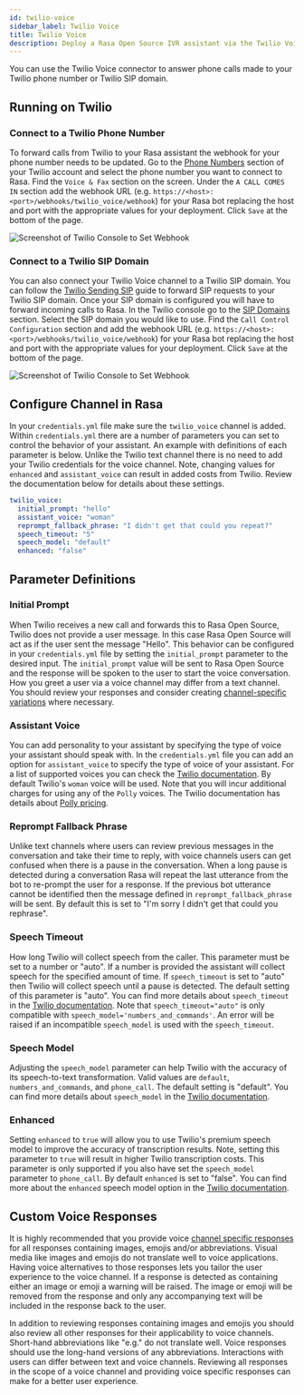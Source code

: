 ```yaml
---
id: twilio-voice
sidebar_label: Twilio Voice
title: Twilio Voice
description: Deploy a Rasa Open Source IVR assistant via the Twilio Voice connector
---
```


You can use the Twilio Voice connector to answer phone calls made to your Twilio phone number or Twilio SIP domain.

## Running on Twilio

### Connect to a Twilio Phone Number

To forward calls from Twilio to your Rasa assistant the webhook for your phone number needs to be updated. Go to the [Phone
Numbers](https://www.twilio.com/console/phone-numbers/incoming) section of your Twilio account and select the phone
number you want to connect to Rasa. Find the `Voice & Fax` section on the screen. Under the `A CALL COMES IN` section
add the webhook URL (e.g. `https://<host>:<port>/webhooks/twilio_voice/webhook`) for your Rasa bot replacing the host
and port with the appropriate values for your deployment. Click `Save` at the bottom of the page.

<Image img={twilioWebhook} caption="Set Twilio Webhook" alt="Screenshot of Twilio Console to Set Webhook" max-width="500px"/>

### Connect to a Twilio SIP Domain

You can also connect your Twilio Voice channel to a Twilio SIP domain. You can follow the
[Twilio Sending SIP](https://www.twilio.com/docs/voice/api/sending-sip) guide to forward SIP requests to your Twilio SIP
domain. Once your SIP domain is configured you will have to forward incoming calls to Rasa. In the Twilio console go to
the [SIP Domains](https://console.twilio.com/develop/voice/manage/sip-domains?frameUrl=/console/voice/sip/endpoints)
section. Select the SIP domain you would like to use. Find the `Call Control Configuration` section and add the
webhook URL (e.g. `https://<host>:<port>/webhooks/twilio_voice/webhook`) for your Rasa bot replacing the host and port
with the appropriate values for your deployment. Click `Save` at the bottom of the page.

<Image img={twilioSipWebhook} caption="Set Twilio SIP Domain Webhook" alt="Screenshot of Twilio Console to Set Webhook" max-width="500px"/>

## Configure Channel in Rasa

In your `credentials.yml` file make sure the `twilio_voice` channel is added. Within `credentials.yml` there are a
number of parameters you can set to control the behavior of your assistant. An example with definitions of each
parameter is below. Unlike the Twilio text channel there is no need to add your Twilio
credentials for the voice channel. Note, changing values for `enhanced` and `assistant_voice` can result in added costs
from Twilio. Review the documentation below for details about these settings.

```yaml title="credentials.yml"
twilio_voice:
  initial_prompt: "hello"
  assistant_voice: "woman"
  reprompt_fallback_phrase: "I didn't get that could you repeat?"
  speech_timeout: "5"
  speech_model: "default"
  enhanced: "false"
```

## Parameter Definitions

### Initial Prompt

When Twilio receives a new call and forwards this to Rasa Open Source, Twilio does not provide a user message. In this
 case Rasa Open Source will act as if the user sent the message "Hello". This behavior can be configured in your
 `credentials.yml` file by setting the `initial_prompt` parameter to the desired input. The `initial_prompt` value will
 be sent to Rasa Open Source and the response will be spoken to the user to start the voice conversation. How you greet
 a user via a voice channel may differ from a text channel. You should review your responses and consider creating
 [channel-specific variations](../responses.mdx#channel-specific-response-variations) where
 necessary.

### Assistant Voice

You can add personality to your assistant by specifying the type of voice your assistant should speak with. In the
`credentials.yml` file you can add an option for `assistant_voice` to specify the type of voice of your assistant. For a
list of supported voices you can check the [Twilio documentation](https://www.twilio.com/docs/voice/twiml/say#voice). By
default Twilio's `woman` voice will be used. Note that you will incur additional charges for using any of the `Polly`
voices. The Twilio documentation has details about
[Polly pricing](https://www.twilio.com/docs/voice/twiml/say/text-speech#pricing).

### Reprompt Fallback Phrase

Unlike text channels where users can review previous messages in the conversation and take their time to
reply, with voice channels users can get confused when there is a pause in the conversation. When a long pause is
detected during a conversation Rasa will repeat the last utterance from the bot to re-prompt the user for a response. If
the previous bot utterance cannot be identified then the message defined in `reprompt_fallback_phrase` will be sent. By
default this is set to "I'm sorry I didn't get that could you rephrase".

### Speech Timeout

How long Twilio will collect speech from the caller. This parameter must be set to a number or "auto". If a number is
provided the assistant will collect speech for the specified amount of time. If `speech_timeout` is set to "auto" then
Twilio will collect speech until a pause is detected. The default setting of this parameter is "auto". You can find more
details about `speech_timeout` in the
[Twilio documentation](https://www.twilio.com/docs/voice/twiml/gather#speechtimeout). Note that `speech_timeout="auto"`
is only compatible with `speech_model='numbers_and_commands'`. An error will be raised if an incompatible
`speech_model` is used with the `speech_timeout`.

### Speech Model

Adjusting the `speech_model` parameter can help Twilio with the accuracy of its speech-to-text transformation. Valid
values are `default`, `numbers_and_commands`, and `phone_call`. The default setting is "default". You can find more
details about `speech_model` in the
[Twilio documentation](https://www.twilio.com/docs/voice/twiml/gather#speechmodel).

### Enhanced

Setting `enhanced` to `true` will allow you to use Twilio's premium speech model to improve the accuracy of
transcription results. Note, setting this parameter to `true` will result in higher Twilio transcription costs. This
parameter is only supported if you also have set the `speech_model` parameter to `phone_call`. By default `enhanced` is
set to "false". You can find more about the `enhanced` speech model option in the
[Twilio documentation](https://www.twilio.com/docs/voice/twiml/gather#enhanced).

## Custom Voice Responses

It is highly recommended that you provide voice
[channel specific responses](../responses.mdx#channel-specific-response-variations) for all
responses containing images, emojis and/or abbreviations. Visual media like images and emojis do not translate well to
voice applications. Having voice alternatives to those responses lets you tailor the user experience to the voice
channel. If a response is detected as containing either an image or emoji a warning will be raised. The image or emoji
will be removed from the response and only any accompanying text will be included in the response back to the user.

In addition to reviewing responses containing images and emojis you should also review all other responses for their
applicability to voice channels. Short-hand abbreviations like "e.g." do not translate well. Voice responses should use
the long-hand versions of any abbreviations. Interactions with users can differ between text and voice channels.
Reviewing all responses in the scope of a voice channel and providing voice specific responses can make for a better
user experience.
